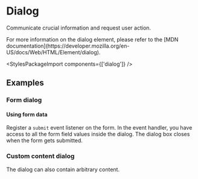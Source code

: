 
<Meta of={DialogStories} />

# Dialog

<PackageTag meta={meta}/>

<p className="lead">Communicate crucial information and request user action.</p>
For more information on the dialog element, please refer to the [MDN documentation](https://developer.mozilla.org/en-US/docs/Web/HTML/Element/dialog).

<Canvas sourceState="shown" of={DialogStories.Default} />
<div className="hide-col-default">
  <Controls of={DialogStories.Default} />
</div>

<StylesPackageImport components={['dialog']} />

## Examples

### Form dialog
<Canvas sourceState="hidden" of={DialogStories.Form} />

#### Using form data

Register a `submit` event listener on the form. In the event handler, you have access to all the form field values inside the dialog. The dialog box closes when the form gets submitted.

<Source
  code={JSFormData}
  language="typescript"
/>

### Custom content dialog
The dialog can also contain arbitrary content.
<Canvas sourceState="hidden" of={DialogStories.Custom} />
